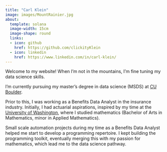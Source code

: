 ```yaml
---
title: "Carl Klein"
image: images/MountRainier.jpg
about:
  template: solana
  image-width: 15cm
  image-shape: round
  links: 
  - icon: github
    href: https://github.com/clickityKlein
  - icon: linkedin
    href: https://www.linkedin.com/in/carl-klein/
---
```


Welcome to my website! When I'm not in the mountains, I'm fine tuning my data science skills.

I'm currently pursuing my master's degree in data science (MSDS) at [CU Boulder]("https://www.colorado.edu/").

Prior to this, I was working as a Benefits Data Analyst in the insurance industry. Initially, I had actuarial aspirations, inspired by my time at the [University of Washington](https://www.washington.edu/), where I studied mathematics (Bachelor of Arts in Mathematics, minor in Applied Mathematics).

Small scale automation projects during my time as a Benefits Data Analyst helped me start to develop a programming repertoire. I kept building the programming toolkit, eventually merging this with my passion for mathematics, which lead me to the data science pathway.
